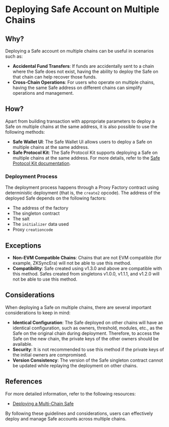 # Deploying Safe Account on Multiple Chains

## Why?

Deploying a Safe account on multiple chains can be useful in scenarios such as:

- **Accidental Fund Transfers**: If funds are accidentally sent to a chain where the Safe does not exist, having the ability to deploy the Safe on that chain can help recover those funds.
- **Cross-Chain Operations**: For users who operate on multiple chains, having the same Safe address on different chains can simplify operations and management.

## How?

Apart from building transaction with appropriate parameters to deploy a Safe on multiple chains at the same address, it is also possible to use the following methods:

- **Safe Wallet UI**: The Safe Wallet UI allows users to deploy a Safe on multiple chains at the same address.
- **Safe Protocol Kit**: The Safe Protocol Kit supports deploying a Safe on multiple chains at the same address. For more details, refer to the [Safe Protocol Kit documentation](https://docs.safe.global/sdk/protocol-kit/guides/multichain-safe-deployment).

### Deployment Process

The deployment process happens through a Proxy Factory contract using deterministic deployment (that is, the `create2` opcode). The address of the deployed Safe depends on the following factors:

- The address of the factory
- The singleton contract
- The salt
- The `initializer` data used
- Proxy `creationcode`

## Exceptions

- **Non-EVM Compatible Chains**: Chains that are not EVM compatible (for example, ZKSyncEra) will not be able to use this method.
- **Compatibility**: Safe created using v1.3.0 and above are compatible with this method. Safes created from singletons v1.0.0, v1.1.1, and v1.2.0 will not be able to use this method.

## Considerations

When deploying a Safe on multiple chains, there are several important considerations to keep in mind:

- **Identical Configuration**: The Safe deployed on other chains will have an identical configuration, such as owners, threshold, modules, etc., as the Safe on the original chain during deployment. Therefore, to access the Safe on the new chain, the private keys of the other owners should be available.
- **Security**: It is not recommended to use this method if the private keys of the initial owners are compromised.
- **Version Consistency**: The version of the Safe singleton contract cannot be updated while replaying the deployment on other chains.

## References

For more detailed information, refer to the following resources:

- [Deploying a Multi-Chain Safe](https://help.safe.global/en/articles/222612-deploying-a-multi-chain-safe)

By following these guidelines and considerations, users can effectively deploy and manage Safe accounts across multiple chains.